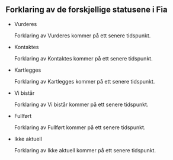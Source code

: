 ::: {.callout-note collapse="true"}
## Forklaring av de forskjellige statusene i Fia

*   Vurderes

    Forklaring av Vurderes kommer på ett senere tidspunkt.
*   Kontaktes

    Forklaring av Kontaktes kommer på ett senere tidspunkt.
*   Kartlegges

    Forklaring av Kartlegges kommer på ett senere tidspunkt.
*   Vi bistår

    Forklaring av Vi bistår kommer på ett senere tidspunkt.
*   Fullført

    Forklaring av Fullført kommer på ett senere tidspunkt.
*   Ikke aktuell

    Forklaring av Ikke aktuell kommer på ett senere tidspunkt.
:::
